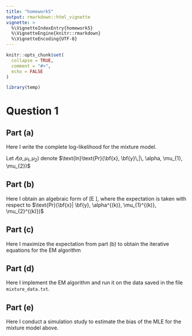 ```yaml
---
title: "homework5"
output: rmarkdown::html_vignette
vignette: >
  %\VignetteIndexEntry{homework5}
  %\VignetteEngine{knitr::rmarkdown}
  %\VignetteEncoding{UTF-8}
---
```



```r
knitr::opts_chunk$set(
  collapse = TRUE,
  comment = "#>",
  echo = FALSE
)
```

```r
library(temp)
```

# Question 1

## Part (a)

Here I write the complete log-likelihood for the mixture model.

Let $\mathcal{l}(\alpha, \mu_{1}, \mu_{2})$ denote $\text{ln}\text{Pr}(\bf{x}, \bf{y}\,|\, \alpha, \mu_{1}, \mu_{2})$ 

## Part (b)

Here I obtain an algebraic form of \[E \bigg[ \mathcal{l}(\alpha, \mu_{1}, \mu_{2} \,|\, \bf{y}, \alpha^{k}, \mu_{1}^{k}, \mu_{2}^{k}) \bigg]\], where the expectation is taken with respect to $\text{Pr}(\bf{x}| \bf{y}, \alpha^{(k)}, \mu_{1}^{(k)}, \mu_{2}^{(k)})$

## Part (c) 

Here I maximize the expectation from part (b) to obtain the iterative equations for the EM algorithm


## Part (d)

Here I implement the EM algorithm and run it on the data saved in the file `mixture_data.txt`.


## Part (e)

Here I conduct a simulation study to estimate the bias of the MLE for the mixture model above.











